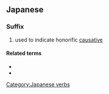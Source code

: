 ==Japanese==

===Suffix===
{{ja-pos|せます|suffix}}

# used to indicate honorific [[causative]]

====Related terms====
* {{ja-r|せる}}
* {{ja-r|ます}}

 {{attention|ja|then why is the header suffix?}}

[[Category:Japanese verbs]]